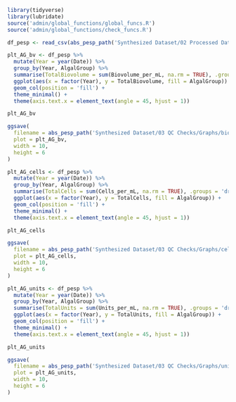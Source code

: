 ```r
library(tidyverse)
library(lubridate)
source('admin/global_functions/global_funcs.R')
source('admin/global_functions/check_funcs.R')
```

```r
df_pesp <- read_csv(abs_pesp_path('Synthesized Dataset/02 Processed Data/PESP_dataset.csv'))
```

```r
plt_AG_bv <- df_pesp %>%
  mutate(Year = year(Date)) %>%
  group_by(Year, AlgalGroup) %>%
  summarise(TotalBiovolume = sum(Biovolume_per_mL, na.rm = TRUE), .groups = 'drop') %>%
  ggplot(aes(x = factor(Year), y = TotalBiovolume, fill = AlgalGroup)) +
  geom_col(position = 'fill') +
  theme_minimal() +
  theme(axis.text.x = element_text(angle = 45, hjust = 1))

plt_AG_bv

ggsave(
  filename = abs_pesp_path('Synthesized Dataset/03 QC Checks/Graphs/biovol_per_algalgroup.jpg'),
  plot = plt_AG_bv,
  width = 10,
  height = 6
)
```

```r
plt_AG_cells <- df_pesp %>%
  mutate(Year = year(Date)) %>%
  group_by(Year, AlgalGroup) %>%
  summarise(TotalCells = sum(Cells_per_mL, na.rm = TRUE), .groups = 'drop') %>%
  ggplot(aes(x = factor(Year), y = TotalCells, fill = AlgalGroup)) +
  geom_col(position = 'fill') +
  theme_minimal() +
  theme(axis.text.x = element_text(angle = 45, hjust = 1))

plt_AG_cells

ggsave(
  filename = abs_pesp_path('Synthesized Dataset/03 QC Checks/Graphs/cells_per_algalgroup.jpg'),
  plot = plt_AG_cells,
  width = 10,
  height = 6
)
```

```r
plt_AG_units <- df_pesp %>%
  mutate(Year = year(Date)) %>%
  group_by(Year, AlgalGroup) %>%
  summarise(TotalUnits = sum(Units_per_mL, na.rm = TRUE), .groups = 'drop') %>%
  ggplot(aes(x = factor(Year), y = TotalUnits, fill = AlgalGroup)) +
  geom_col(position = 'fill') +
  theme_minimal() +
  theme(axis.text.x = element_text(angle = 45, hjust = 1))

plt_AG_units

ggsave(
  filename = abs_pesp_path('Synthesized Dataset/03 QC Checks/Graphs/units_per_algalgroup.jpg'),
  plot = plt_AG_units,
  width = 10,
  height = 6
)
```




